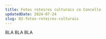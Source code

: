 ---
title: Fotos roteiros culturais co Concello
updatedDate: 2024-07-24
slug: 02-fotos-roteiros-culturais
---

BLA BLA BLA
